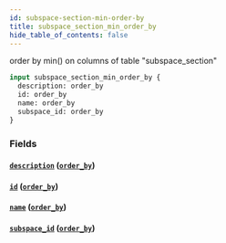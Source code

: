 ```yaml
---
id: subspace-section-min-order-by
title: subspace_section_min_order_by
hide_table_of_contents: false
---
```



order by min() on columns of table "subspace_section"

```graphql
input subspace_section_min_order_by {
  description: order_by
  id: order_by
  name: order_by
  subspace_id: order_by
}
```


### Fields

#### [`description`](#) ([`order_by`](../enums/order-by))




#### [`id`](#) ([`order_by`](../enums/order-by))




#### [`name`](#) ([`order_by`](../enums/order-by))




#### [`subspace_id`](#) ([`order_by`](../enums/order-by))






